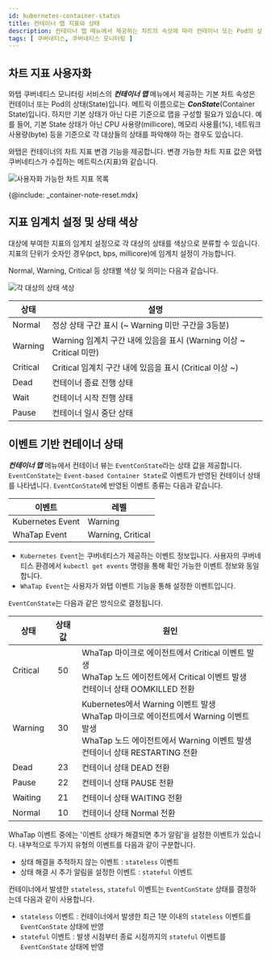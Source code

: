 ```yaml
---
id: kubernetes-container-status
title: 컨테이너 맵 지표와 상태
description: 컨테이너 맵 메뉴에서 제공하는 차트의 속성에 따라 컨테이너 또는 Pod의 상태를 확인할 수 있습니다.
tags: [ 쿠버네티스, 쿠버네티스 모니터링 ]
---
```


## 차트 지표 사용자화

와탭 쿠버네티스 모니터링 서비스의 ***컨테이너 맵*** 메뉴에서 제공하는 기본 차트 속성은 컨테이너 또는 Pod의 상태(State)입니다. 메트릭 이름으로는 ***ConState***(Container State)입니다. 하지만 기본 상태가 아닌 다른 기준으로 맵을 구성할 필요가 있습니다. 예를 들어, 기본 State 상태가 아닌 CPU 사용량(millicore), 메모리 사용률(%), 네트워크 사용량(byte) 등을 기준으로 각 대상들의 상태를 파악해야 하는 경우도 있습니다.

와탭은 컨테이너의 차트 지표 변경 기능을 제공합니다. 변경 가능한 차트 지표 값은 와탭 쿠버네티스가 수집하는 메트릭스(지표)와 같습니다.

![사용자화 가능한 차트 지표 목록](https://img.whatap.io/media/images/whatap_kubernetes_container_map_state_customization.png)

{@include: _container-note-reset.mdx}

## 지표 임계치 설정 및 상태 색상

대상에 부여한 지표의 임계치 설정으로 각 대상의 상태를 색상으로 분류할 수 있습니다. 지표의 단위가 숫자인 경우(pct, bps, millicore)에 임계치 설정이 가능합니다.

<span class='normal'>Normal</span>, <span class='slow'>Warning</span>, <span class='vslow'>Critical</span> 등 상태별 색상 및 의미는 다음과 같습니다.

![각 대상의 상태 색상](/img/container-map-status-color.png)

| 상태     | 설명                                                                |
| -------- | ------------------------------------------------------------------- |
| <span class='normal'>Normal</span>   | 정상 상태 구간 표시 (~ Warning 미만 구간을 3등분)                   |
| <span class='slow'>Warning</span>  | Warning 임계치 구간 내에 있음을 표시 (Warning 이상 ~ Critical 미만) |
| <span class='vslow'>Critical</span> | Critical 임계치 구간 내에 있음을 표시 (Critical 이상 ~)             |
| Dead     | 컨테이너 종료 진행 상태                                             |
| Wait     | 컨테이너 시작 진행 상태                                             |
| Pause    | 컨테이너 일시 중단 상태                                             |

## 이벤트 기반 컨테이너 상태

***컨테이너 맵*** 메뉴에서 컨테이너 뷰는 `EventConState`라는 상태 값을 제공합니다. `EventConState`는 `Event-based Container State`로 이벤트가 반영된 컨테이너 상태를 나타냅니다. `EventConState`에 반영된 이벤트 종류는 다음과 같습니다.

| 이벤트           | 레벨              |
| ---------------- | ----------------- |
| Kubernetes Event | <span class='slow'>Warning</span>           |
| WhaTap Event     | <span class='slow'>Warning</span>, <span class='vslow'>Critical</span> |

* `Kubernetes Event`는 쿠버네티스가 제공하는 이벤트 정보입니다. 사용자의 쿠버네티스 환경에서 `kubectl get events` 명령을 통해 확인 가능한 이벤트 정보와 동일합니다.
* `WhaTap Event`는 사용자가 와탭 이벤트 기능을 통해 설정한 이벤트입니다.

`EventConState`는 다음과 같은 방식으로 결정됩니다.

|상태|상태값|원인|
|--|:--:|--|
|<span class='vslow'>Critical</span>|50|WhaTap 마이크로 에이전트에서 Critical 이벤트 발생<br/>WhaTap 노드 에이전트에서 Critical 이벤트 발생<br/>컨테이너 상태 OOMKILLED 전환|
|<span class='slow'>Warning</span>|30|Kubernetes에서 Warning 이벤트 발생<br/>WhaTap 마이크로 에이전트에서 Warning 이벤트 발생<br/>WhaTap 노드 에이전트에서 Warning 이벤트 발생<br/>컨테이너 상태 RESTARTING 전환|
|Dead|23|컨테이너 상태 DEAD 전환|
|Pause|22|컨테이너 상태 PAUSE 전환|
|Waiting|21|컨테이너 상태 WAITING 전환|
|<span class='normal'>Normal</span>|10|컨테이너 상태 Normal 전환|

WhaTap 이벤트 중에는 '이벤트 상태가 해결되면 추가 알림'을 설정한 이벤트가 있습니다. 내부적으로 두가지 유형의 이벤트를 다음과 같이 구분합니다.

* 상태 해결을 추적하지 않는 이벤트 : `stateless` 이벤트
* 상태 해결 시 추가 알림을 설정한 이벤트 : `stateful` 이벤트

컨테이너에서 발생한 `stateless`, `stateful` 이벤트는 `EventConState` 상태를 결정하는데 다음과 같이 사용합니다. 

* `stateless` 이벤트 : 컨테이너에서 발생한 최근 1분 이내의 `stateless` 이벤트를 `EventConState` 상태에 반영
* `stateful` 이벤트 : 발생 시점부터 종료 시점까지의 `stateful` 이벤트를 `EventConState` 상태에 반영
